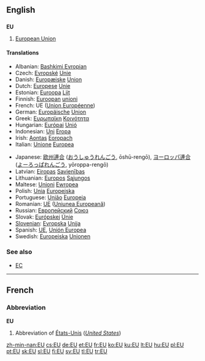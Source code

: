 {{see|eu|Eu}}
==English==

==={{initialism}}===
'''EU'''

# {{economics}} [[European Union]]

====Translations====
{{trans-top|European Union}}
*Albanian: [[Bashkimi Evropian]]
*Czech: [[Evropské]] [[Unie]]
*Danish: [[Europæiske]] [[Union]]
*Dutch: [[Europese]] [[Unie]]
*Estonian: [[Euroopa]] [[Liit]]
*Finnish: [[Euroopan]] [[unioni]]
*French: UE ([[Union Européenne]])
*German: [[Europäische]] [[Union]]
*Greek: [[Ευρωπαϊκη]] [[Κοινότητα]]
*Hungarian: [[Európai]] [[Unió]]
*Indonesian: [[Uni]] [[Eropa]]
*Irish: [[Aontas]] [[Eoropach]]
*Italian: [[Unione]] [[Europea]]
{{trans-mid}}
*Japanese: [[欧州]][[連合]] ([[おうしゅう]][[れんごう]], ōshū-rengō), [[ヨーロッパ]][[連合]] ([[よーろっぱ]][[れんごう]], yōroppa-rengō)
*Latvian: [[Eiropas]] [[Savienības]]
*Lithuanian: [[Europos]] [[Sąjungos]]
*Maltese: [[Unjoni]] [[Ewropea]]
*Polish: [[Unia]] [[Europejska]]
*Portuguese: [[União]] [[Europeia]]
*Romanian: [[UE]] ([[Uniunea Europeană]]) {{f}}
*Russian: [[Европейский]] [[Союз]]
*Slovak: [[Európskej]] [[Únie]]
*[[Slovenian]]: [[Evropska]] [[Unija]]
*Spanish: [[UE]], [[Unión Europea]]
*Swedish: [[Europeiska]] [[Unionen]]
{{trans-bottom}}

===See also===
* [[EC]]

----

==French==

===Abbreviation===
'''EU'''

# Abbreviation of [[États-Unis]] (''[[United States]]'')

[[zh-min-nan:EU]]
[[cs:EU]]
[[de:EU]]
[[et:EU]]
[[fr:EU]]
[[ko:EU]]
[[ku:EU]]
[[lt:EU]]
[[hu:EU]]
[[pl:EU]]
[[pt:EU]]
[[sk:EU]]
[[sl:EU]]
[[fi:EU]]
[[sv:EU]]
[[tl:EU]]
[[tr:EU]]